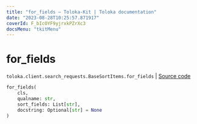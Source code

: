 ```yaml
---
title: "for_fields — Toloka-Kit | Toloka documentation"
date: "2023-08-28T10:25:57.871917"
coverId: F_bIcOYF9yjrxkPZrXc3
docsMenu: "tkitMenu"
---
```


# for_fields

`toloka.client.search_requests.BaseSortItems.for_fields` | [Source code](https://github.com/Toloka/toloka-kit/blob/v1.2.1/src/client/search_requests.py#L128)

```python
for_fields(
    cls,
    qualname: str,
    sort_fields: List[str],
    docstring: Optional[str] = None
)
```
